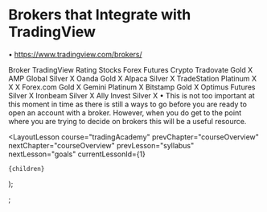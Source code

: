 
# Brokers that Integrate with TradingView

• https://www.tradingview.com/brokers/

Broker TradingView Rating Stocks Forex Futures Crypto
Tradovate Gold X
AMP Global Silver X
Oanda Gold X
Alpaca Silver X
TradeStation Platinum X X X
Forex.com Gold X
Gemini Platinum X
Bitstamp Gold X
Optimus Futures Silver X
Ironbeam Silver X
Ally Invest Silver X
• This is not too important at this moment in time as there is still a ways to go before you are ready to open an account with a broker. However, when you do get to the point where you are trying to decide on brokers this will be a useful resource.

  <LayoutLesson
    course="tradingAcademy"
    prevChapter="courseOverview"
    nextChapter="courseOverview"
    prevLesson="syllabus"
    nextLesson="goals"
    currentLessonId={1}
  >
    {children}
  </LayoutLesson>
);

;
